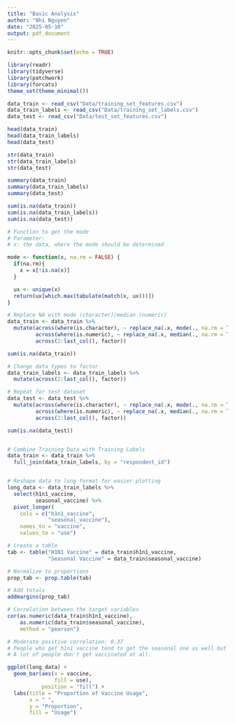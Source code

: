 ```yaml
---
title: "Basic Analysis"
author: "Nhi Nguyen"
date: "2025-05-10"
output: pdf_document
---
```


```r
knitr::opts_chunk$set(echo = TRUE)
```

```r

library(readr)
library(tidyverse)
library(patchwork)
library(forcats)
theme_set(theme_minimal())
```

```r

data_train <- read_csv("Data/training_set_features.csv")
data_train_labels <- read_csv("Data/training_set_labels.csv")
data_test <- read_csv("Data/test_set_features.csv")

```

```r

head(data_train)
head(data_train_labels)
head(data_test)

str(data_train)
str(data_train_labels)
str(data_test)

summary(data_train)
summary(data_train_labels)
summary(data_test)

sum(is.na(data_train))
sum(is.na(data_train_labels))
sum(is.na(data_test))

```

```r

# Function to get the mode
# Parameter:
# x: the data, where the mode should be determined

mode <- function(x, na.rm = FALSE) {
  if(na.rm){
    x = x[!is.na(x)]
  }

  ux <- unique(x)
  return(ux[which.max(tabulate(match(x, ux)))])
}

# Replace NA with mode (character)/median (numeric)
data_train <- data_train %>%
  mutate(across(where(is.character), ~ replace_na(.x, mode(., na.rm = TRUE))),
         across(where(is.numeric), ~ replace_na(.x, median(., na.rm = TRUE))),
         across(2:last_col(), factor))

sum(is.na(data_train))

# Change data types to factor
data_train_labels <- data_train_labels %>% 
  mutate(across(2:last_col(), factor))

# Repeat for test dataset
data_test <- data_test %>%
  mutate(across(where(is.character), ~ replace_na(.x, mode(., na.rm = TRUE))),
         across(where(is.numeric), ~ replace_na(.x, median(., na.rm = TRUE))),
         across(2:last_col(), factor))

sum(is.na(data_test))


# Combine Training Data with Training Labels
data_train <- data_train %>%
  full_join(data_train_labels, by = "respondent_id")


# Reshape data to long format for easier plotting
long_data <- data_train_labels %>%
  select(h1n1_vaccine,
         seasonal_vaccine) %>%
  pivot_longer(
    cols = c("h1n1_vaccine",
             "seasonal_vaccine"),
    names_to = "vaccine",
    values_to = "use")

```

```r

# Create a table
tab <- table("H1N1 Vaccine" = data_train$h1n1_vaccine, 
             "Seasonal Vaccine" = data_train$seasonal_vaccine)

# Normalize to proportions
prop_tab <- prop.table(tab)

# Add totals
addmargins(prop_tab)

# Correlation between the target variables
cor(as.numeric(data_train$h1n1_vaccine),
    as.numeric(data_train$seasonal_vaccine),
    method = "pearson")

# Moderate positive correlation: 0.37
# People who get h1n1 vaccine tend to get the seasonal one as well but not the other way around.
# A lot of people don't get vaccinated at all.
```

```r

ggplot(long_data) +
  geom_bar(aes(x = vaccine,
               fill = use),
           position = "fill") +
  labs(title = "Proportion of Vaccine Usage",
       x = " ",
       y = "Proportion",
       fill = "Usage")

```




